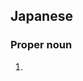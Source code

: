 ==Japanese==
{{ja-kanjitab|うら|た|yomi=k}}

===Proper noun===
{{ja-pos|うらた|proper}}

# {{surname|lang=ja|sort=うらた}}